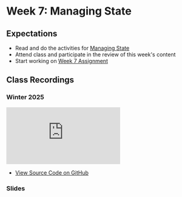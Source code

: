 # Week 7: Managing State

## Expectations

- Read and do the activities for [Managing State](/week-7/state)
- Attend class and participate in the review of this week's content
- Start working on [Week 7 Assignment](/week-7/assignment)

## Class Recordings

### Winter 2025

<iframe
  style={{ width: "100%", aspectRatio: "16/9" }}
  src="https://www.youtube.com/embed/BnDn-BATNN8?si=_La-UTqqP0vdp1Hv"
  title="YouTube video player"
  frameBorder="0"
  allow="accelerometer; autoplay; clipboard-write; encrypted-media; gyroscope; picture-in-picture; web-share"
  allowFullScreen="allowFullScreen"
></iframe>

- [View Source Code on GitHub ](https://github.com/warsylewicz/webdev2-demos/tree/a463476db3dd07769e874287124d5d9b6e249183/app/week-7)

### Slides



<Slideshow file="/week-7/slides" />
